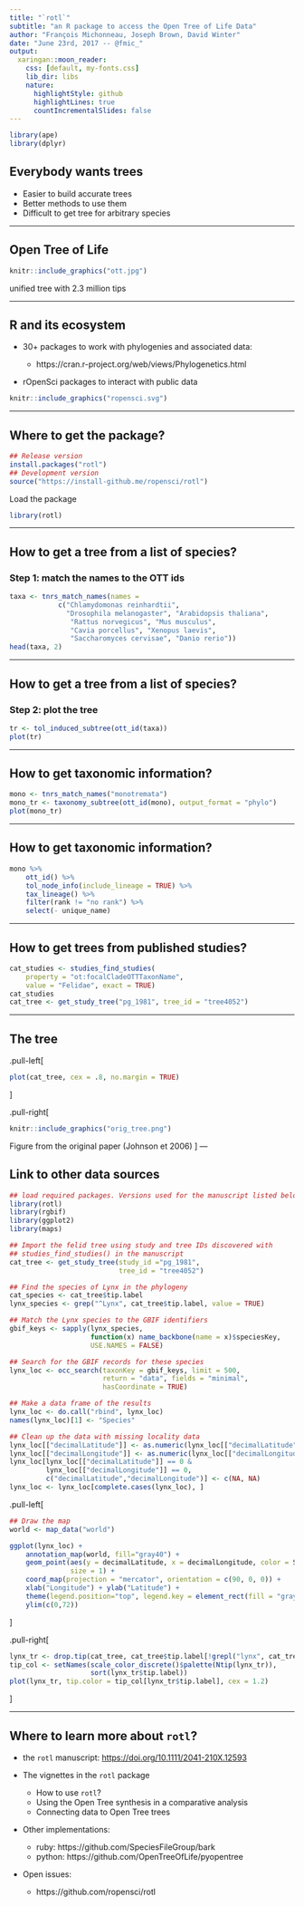 ```yaml
---
title: "`rotl`"
subtitle: "an R package to access the Open Tree of Life Data"
author: "François Michonneau, Joseph Brown, David Winter"
date: "June 23rd, 2017 -- @fmic_"
output:
  xaringan::moon_reader:
    css: [default, my-fonts.css]
    lib_dir: libs
    nature:
      highlightStyle: github
      highlightLines: true
      countIncrementalSlides: false
---
```


```r
library(ape)
library(dplyr)
```

## Everybody wants trees

* Easier to build accurate trees
* Better methods to use them
* Difficult to get tree for arbitrary species

---

## Open Tree of Life

```r
knitr::include_graphics("ott.jpg")
```

unified tree with 2.3 million tips

---

## R and its ecosystem

* 30+ packages to work with phylogenies and associated data:

  - https://cran.r-project.org/web/views/Phylogenetics.html

* rOpenSci packages to interact with public data

```r
knitr::include_graphics("ropensci.svg")
```

---

## Where to get the package?

```r
## Release version
install.packages("rotl")
## Development version
source("https://install-github.me/ropensci/rotl")
```

Load the package

```r
library(rotl)
```

---

## How to get a tree from a list of species?

### Step 1: match the names to the OTT ids

```r
taxa <- tnrs_match_names(names =
            c("Chlamydomonas reinhardtii",
              "Drosophila melanogaster", "Arabidopsis thaliana",
               "Rattus norvegicus", "Mus musculus",
               "Cavia porcellus", "Xenopus laevis",
               "Saccharomyces cervisae", "Danio rerio"))
head(taxa, 2)
```

---

## How to get a tree from a list of species?

### Step 2: plot the tree


```r
tr <- tol_induced_subtree(ott_id(taxa))
plot(tr)
```

---

## How to get taxonomic information?

```r
mono <- tnrs_match_names("monotremata")
mono_tr <- taxonomy_subtree(ott_id(mono), output_format = "phylo")
plot(mono_tr)
```

---

## How to get taxonomic information?

```r
mono %>%
    ott_id() %>%
    tol_node_info(include_lineage = TRUE) %>%
    tax_lineage() %>%
    filter(rank != "no rank") %>%
    select(- unique_name)
```

---

## How to get trees from published studies?

```r
cat_studies <- studies_find_studies(
    property = "ot:focalCladeOTTTaxonName",
    value = "Felidae", exact = TRUE)
cat_studies
cat_tree <- get_study_tree("pg_1981", tree_id = "tree4052")
```

---

## The tree

.pull-left[
```r
plot(cat_tree, cex = .8, no.margin = TRUE)
```
]

.pull-right[
```r
knitr::include_graphics("orig_tree.png")
```
Figure from the original paper (Johnson et 2006)
]
---

## Link to other data sources

```r
## load required packages. Versions used for the manuscript listed below.
library(rotl)
library(rgbif)
library(ggplot2)
library(maps)

## Import the felid tree using study and tree IDs discovered with
## studies_find_studies() in the manuscript
cat_tree <- get_study_tree(study_id ="pg_1981",
                           tree_id = "tree4052")

## Find the species of Lynx in the phylogeny
cat_species <- cat_tree$tip.label
lynx_species <- grep("^Lynx", cat_tree$tip.label, value = TRUE)

## Match the Lynx species to the GBIF identifiers
gbif_keys <- sapply(lynx_species,
                    function(x) name_backbone(name = x)$speciesKey,
                    USE.NAMES = FALSE)

## Search for the GBIF records for these species
lynx_loc <- occ_search(taxonKey = gbif_keys, limit = 500,
                       return = "data", fields = "minimal",
                       hasCoordinate = TRUE)

## Make a data frame of the results
lynx_loc <- do.call("rbind", lynx_loc)
names(lynx_loc)[1] <- "Species"

## Clean up the data with missing locality data
lynx_loc[["decimalLatitude"]] <- as.numeric(lynx_loc[["decimalLatitude"]])
lynx_loc[["decimalLongitude"]] <- as.numeric(lynx_loc[["decimalLongitude"]])
lynx_loc[lynx_loc[["decimalLatitude"]] == 0 &
         lynx_loc[["decimalLongitude"]] == 0,
         c("decimalLatitude","decimalLongitude")] <- c(NA, NA)
lynx_loc <- lynx_loc[complete.cases(lynx_loc), ]
```

.pull-left[
```r
## Draw the map
world <- map_data("world")

ggplot(lynx_loc) +
    annotation_map(world, fill="gray40") +
    geom_point(aes(y = decimalLatitude, x = decimalLongitude, color = Species),
               size = 1) +
    coord_map(projection = "mercator", orientation = c(90, 0, 0)) +
    xlab("Longitude") + ylab("Latitude") +
    theme(legend.position="top", legend.key = element_rect(fill = "gray40")) +
    ylim(c(0,72))
```
]


.pull-right[
```r
lynx_tr <- drop.tip(cat_tree, cat_tree$tip.label[!grepl("lynx", cat_tree$tip.label,  ignore.case = TRUE)])
tip_col <- setNames(scale_color_discrete()$palette(Ntip(lynx_tr)),
                    sort(lynx_tr$tip.label))
plot(lynx_tr, tip.color = tip_col[lynx_tr$tip.label], cex = 1.2)
```
]

---

## Where to learn more about `rotl`?

* the `rotl` manuscript: <https://doi.org/10.1111/2041-210X.12593>
* The vignettes in the `rotl` package
  - How to use `rotl`?
  - Using the Open Tree synthesis in a comparative analysis
  - Connecting data to Open Tree trees

* Other implementations:

  - ruby: https://github.com/SpeciesFileGroup/bark
  - python: https://github.com/OpenTreeOfLife/pyopentree

* Open issues:

  - https://github.com/ropensci/rotl

